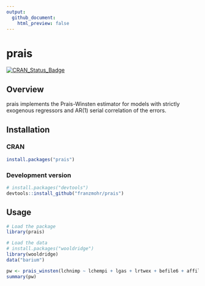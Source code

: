 ```yaml
---
output:
  github_document:
    html_preview: false
---
```


# prais

[![CRAN_Status_Badge](https://www.r-pkg.org/badges/version/prais)](https://cran.r-project.org/package=prais)

## Overview

prais implements the Prais-Winsten estimator for models with strictly exogenous regressors and AR(1) serial correlation of the errors.

## Installation

### CRAN 

```r
install.packages("prais")
```

### Development version

```r
# install.packages("devtools")
devtools::install_github("franzmohr/prais")
```

## Usage

```r
# Load the package
library(prais)

# Load the data
# install.packages("wooldridge")
library(wooldridge)
data("barium")

pw <- prais_winsten(lchnimp ~ lchempi + lgas + lrtwex + befile6 + affile6 + afdec6, data = barium)
summary(pw)
```
